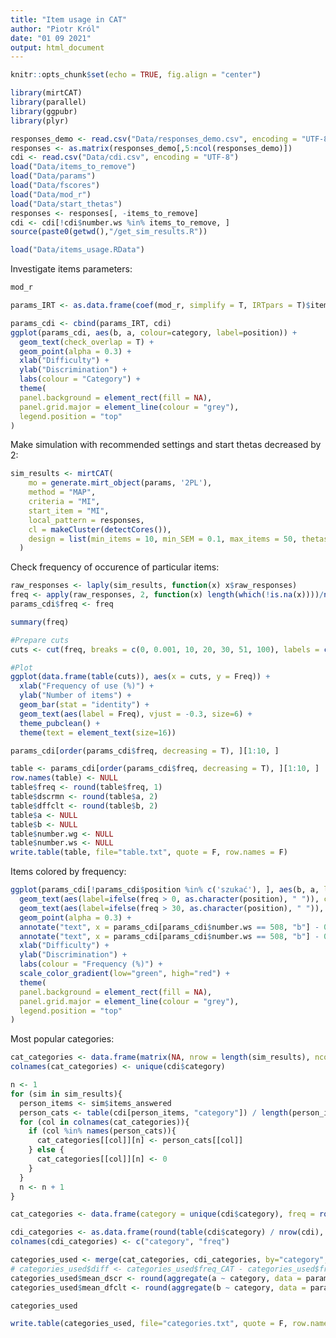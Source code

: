 ```yaml
---
title: "Item usage in CAT"
author: "Piotr Król"
date: "01 09 2021"
output: html_document
---
```


```r
knitr::opts_chunk$set(echo = TRUE, fig.align = "center")
```

```r
library(mirtCAT)
library(parallel)
library(ggpubr)
library(plyr)
```

```r
responses_demo <- read.csv("Data/responses_demo.csv", encoding = "UTF-8")
responses <- as.matrix(responses_demo[,5:ncol(responses_demo)])
cdi <- read.csv("Data/cdi.csv", encoding = "UTF-8")
load("Data/items_to_remove")
load("Data/params")
load("Data/fscores")
load("Data/mod_r")
load("Data/start_thetas")
responses <- responses[, -items_to_remove]
cdi <- cdi[!cdi$number.ws %in% items_to_remove, ]
source(paste0(getwd(),"/get_sim_results.R"))
```

```r
load("Data/items_usage.RData")
```

Investigate items parameters:

```r
mod_r
```

```r
params_IRT <- as.data.frame(coef(mod_r, simplify = T, IRTpars = T)$items)[1:2]
```

```r
params_cdi <- cbind(params_IRT, cdi)
ggplot(params_cdi, aes(b, a, colour=category, label=position)) +
  geom_text(check_overlap = T) +
  geom_point(alpha = 0.3) +
  xlab("Difficulty") +
  ylab("Discrimination") +
  labs(colour = "Category") +
  theme(
  panel.background = element_rect(fill = NA),
  panel.grid.major = element_line(colour = "grey"),
  legend.position = "top"
)
```

Make simulation with recommended settings and start thetas decreased by 2:

```r
sim_results <- mirtCAT(
    mo = generate.mirt_object(params, '2PL'),
    method = "MAP",
    criteria = "MI",
    start_item = "MI",
    local_pattern = responses,
    cl = makeCluster(detectCores()),
    design = list(min_items = 10, min_SEM = 0.1, max_items = 50, thetas.start = start_thetas - 2)
  )
```

Check frequency of occurence of particular items:

```r
raw_responses <- laply(sim_results, function(x) x$raw_responses)
freq <- apply(raw_responses, 2, function(x) length(which(!is.na(x))))/nrow(responses)*100
params_cdi$freq <- freq
```

```r
summary(freq)
```

```r
#Prepare cuts
cuts <- cut(freq, breaks = c(0, 0.001, 10, 20, 30, 51, 100), labels = c("0 (unused)", "0 - 10", "10 - 20", "20 - 30", "30 - 51", "93.3"), include.lowest = TRUE)

#Plot
ggplot(data.frame(table(cuts)), aes(x = cuts, y = Freq)) +
  xlab("Frequency of use (%)") +
  ylab("Number of items") +
  geom_bar(stat = "identity") +
  geom_text(aes(label = Freq), vjust = -0.3, size=6) + 
  theme_pubclean() +
  theme(text = element_text(size=16))
```

```r
params_cdi[order(params_cdi$freq, decreasing = T), ][1:10, ]
```

```r
table <- params_cdi[order(params_cdi$freq, decreasing = T), ][1:10, ]
row.names(table) <- NULL
table$freq <- round(table$freq, 1)
table$dscrmn <- round(table$a, 2)
table$dffclt <- round(table$b, 2)
table$a <- NULL
table$b <- NULL
table$number.wg <- NULL
table$number.ws <- NULL
write.table(table, file="table.txt", quote = F, row.names = F)
```

Items colored by frequency:

```r
ggplot(params_cdi[!params_cdi$position %in% c('szukać'), ], aes(b, a, label=position, colour=freq)) + #Remove 'szukać' since it has 93.3% frequency
  geom_text(aes(label=ifelse(freq > 0, as.character(position), " ")), check_overlap = T) +
  geom_text(aes(label=ifelse(freq > 30, as.character(position), " ")), check_overlap = F) +
  geom_point(alpha = 0.3) +
  annotate("text", x = params_cdi[params_cdi$number.ws == 508, "b"] - 0.05, y = params_cdi[params_cdi$number.ws == 508, "a"], colour = "black", label = "szukać") +
  annotate("text", x = params_cdi[params_cdi$number.ws == 508, "b"] - 0.05, y = params_cdi[params_cdi$number.ws == 508, "a"] + 0.15, colour = "black", label = "(93.3%)") +
  xlab("Difficulty") +
  ylab("Discrimination") +
  labs(colour = "Frequency (%)") +
  scale_color_gradient(low="green", high="red") + 
  theme(
  panel.background = element_rect(fill = NA),
  panel.grid.major = element_line(colour = "grey"),
  legend.position = "top"
)
```
Most popular categories:

```r
cat_categories <- data.frame(matrix(NA, nrow = length(sim_results), ncol = length(unique(cdi$category))))
colnames(cat_categories) <- unique(cdi$category)

n <- 1
for (sim in sim_results){
  person_items <- sim$items_answered
  person_cats <- table(cdi[person_items, "category"]) / length(person_items)
  for (col in colnames(cat_categories)){
    if (col %in% names(person_cats)){
      cat_categories[[col]][n] <- person_cats[[col]]
    } else {
      cat_categories[[col]][n] <- 0
    }
  }
  n <- n + 1
}

cat_categories <- data.frame(category = unique(cdi$category), freq = round( apply(cat_categories, 2, function(x) mean(x)), 3) * 100)
```

```r
cdi_categories <- as.data.frame(round(table(cdi$category) / nrow(cdi), 3) * 100)
colnames(cdi_categories) <- c("category", "freq")
```

```r
categories_used <- merge(cat_categories, cdi_categories, by="category", suffixes = c("_CAT", "_full"))
# categories_used$diff <- categories_used$freq_CAT - categories_used$freq_full
categories_used$mean_dscr <- round(aggregate(a ~ category, data = params_cdi, mean)$a, 2)
categories_used$mean_dfclt <- round(aggregate(b ~ category, data = params_cdi, mean)$b, 2)
```

```r
categories_used
```

```r
write.table(categories_used, file="categories.txt", quote = F, row.names = F)
```


